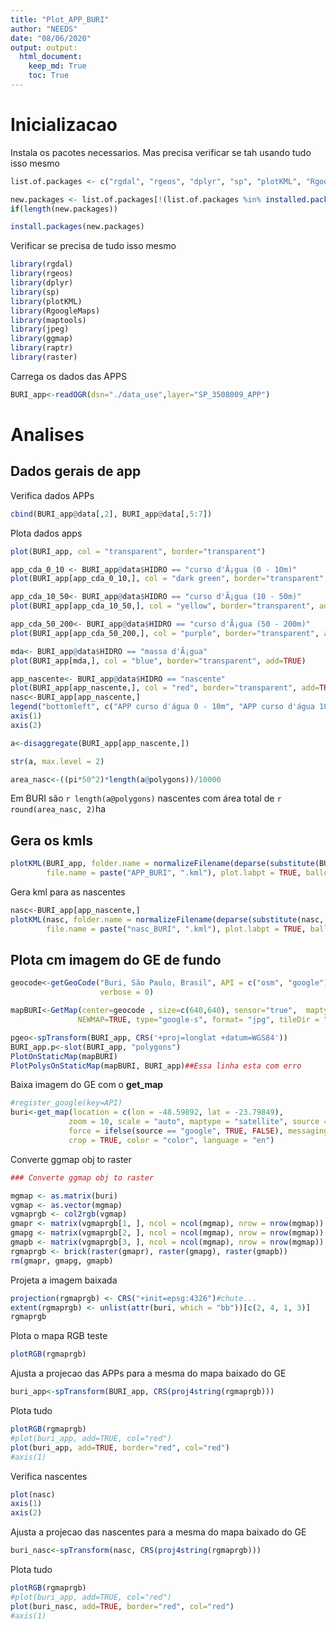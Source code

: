 ```yaml
---
title: "Plot_APP_BURI"
author: "NEEDS"
date: "08/06/2020"
output: output: 
  html_document:
    keep_md: True
    toc: True
---
```

# Inicializacao


Instala os pacotes necessarios. Mas precisa verificar se tah usando tudo isso mesmo
```r
list.of.packages <- c("rgdal", "rgeos", "dplyr", "sp", "plotKML", "RgoogleMaps", "maptools", "jpeg", "ggmap", "raptr", "raster")

new.packages <- list.of.packages[!(list.of.packages %in% installed.packages()[,"Package"])]
if(length(new.packages)) 

install.packages(new.packages)
```

Verificar se precisa de tudo isso mesmo
```r
library(rgdal)
library(rgeos)
library(dplyr)
library(sp)
library(plotKML)
library(RgoogleMaps)
library(maptools)
library(jpeg)
library(ggmap)
library(raptr)
library(raster)
```
Carrega os dados das APPS
```r
BURI_app<-readOGR(dsn="./data_use",layer="SP_3508009_APP")
```
# Analises

## Dados gerais de app

Verifica dados APPs
```r
cbind(BURI_app@data[,2], BURI_app@data[,5:7])
```
Plota dados apps
```r
plot(BURI_app, col = "transparent", border="transparent")

app_cda_0_10 <- BURI_app@data$HIDRO == "curso d'Ã¡gua (0 - 10m)"
plot(BURI_app[app_cda_0_10,], col = "dark green", border="transparent", add=TRUE)

app_cda_10_50<- BURI_app@data$HIDRO == "curso d'Ã¡gua (10 - 50m)"
plot(BURI_app[app_cda_10_50,], col = "yellow", border="transparent", add=TRUE)

app_cda_50_200<- BURI_app@data$HIDRO == "curso d'Ã¡gua (50 - 200m)"
plot(BURI_app[app_cda_50_200,], col = "purple", border="transparent", add=TRUE)

mda<- BURI_app@data$HIDRO == "massa d'Ã¡gua"
plot(BURI_app[mda,], col = "blue", border="transparent", add=TRUE)

app_nascente<- BURI_app@data$HIDRO == "nascente"
plot(BURI_app[app_nascente,], col = "red", border="transparent", add=TRUE)
nasc<-BURI_app[app_nascente,]
legend("bottomleft", c("APP curso d'água 0 - 10m", "APP curso d'água 10 - 50m", "APP curso d'água 50 - 200m", "APP nascentes", "Massa d'água"), fill=c("dark green", "yellow", "purple", "red", "orange"))
axis(1)
axis(2)
```
```r
a<-disaggregate(BURI_app[app_nascente,])

str(a, max.level = 2)

area_nasc<-((pi*50^2)*length(a@polygons))/10000
```
Em BURI são `r length(a@polygons)` nascentes com área total de `r round(area_nasc, 2)`ha

## Gera os kmls

```r
plotKML(BURI_app, folder.name = normalizeFilename(deparse(substitute(BURI_app, env = parent.frame()))), 
        file.name = paste("APP_BURI", ".kml"), plot.labpt = TRUE, balloon=TRUE)

```
Gera kml para as nascentes
```r
nasc<-BURI_app[app_nascente,]
plotKML(nasc, folder.name = normalizeFilename(deparse(substitute(nasc, env = parent.frame()))), 
        file.name = paste("nasc_BURI", ".kml"), plot.labpt = TRUE, balloon=TRUE) 
```
## Plota cm imagem do GE de fundo
```r
geocode<-getGeoCode("Buri, São Paulo, Brasil", API = c("osm", "google")[1], JSON = FALSE,
                    verbose = 0)

mapBURI<-GetMap(center=geocode , size=c(640,640), sensor="true",  maptype="satellite", 
               NEWMAP=TRUE, type="google-s", format= "jpg", tileDir = "./data_use")

pgeo<-spTransform(BURI_app, CRS('+proj=longlat +datum=WGS84'))
BURI_app.p<-slot(BURI_app, "polygons")
PlotOnStaticMap(mapBURI)
PlotPolysOnStaticMap(mapBURI, BURI_app)##Essa linha esta com erro


```
Baixa imagem do GE com o **get_map**
```r
#register_google(key=API)
buri<-get_map(location = c(lon = -48.59892, lat = -23.79849),
             zoom = 10, scale = "auto", maptype = "satellite", source = "google", 
             force = ifelse(source == "google", TRUE, FALSE), messaging = FALSE, 
             crop = TRUE, color = "color", language = "en")
```
Converte ggmap obj to raster
```r
### Converte ggmap obj to raster

mgmap <- as.matrix(buri)
vgmap <- as.vector(mgmap)
vgmaprgb <- col2rgb(vgmap)
gmapr <- matrix(vgmaprgb[1, ], ncol = ncol(mgmap), nrow = nrow(mgmap))
gmapg <- matrix(vgmaprgb[2, ], ncol = ncol(mgmap), nrow = nrow(mgmap))
gmapb <- matrix(vgmaprgb[3, ], ncol = ncol(mgmap), nrow = nrow(mgmap))
rgmaprgb <- brick(raster(gmapr), raster(gmapg), raster(gmapb))
rm(gmapr, gmapg, gmapb)
```
Projeta a imagem baixada
```r
projection(rgmaprgb) <- CRS("+init=epsg:4326")#chute...
extent(rgmaprgb) <- unlist(attr(buri, which = "bb"))[c(2, 4, 1, 3)]
rgmaprgb
```
Plota o mapa RGB teste
```r
plotRGB(rgmaprgb)
```
Ajusta a projecao das APPs para a mesma do mapa baixado do GE
```r
buri_app<-spTransform(BURI_app, CRS(proj4string(rgmaprgb)))
```

Plota tudo
```r
plotRGB(rgmaprgb)
#plot(buri_app, add=TRUE, col="red")
plot(buri_app, add=TRUE, border="red", col="red")
#axis(1)
```
Verifica nascentes
```r
plot(nasc)
axis(1)
axis(2)
```
Ajusta a projecao das nascentes para a mesma do mapa baixado do GE
```r
buri_nasc<-spTransform(nasc, CRS(proj4string(rgmaprgb)))
```
Plota tudo
```r
plotRGB(rgmaprgb)
#plot(buri_app, add=TRUE, col="red")
plot(buri_nasc, add=TRUE, border="red", col="red")
#axis(1)
```





